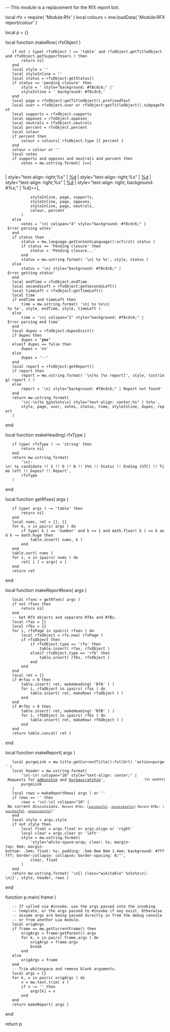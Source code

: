 -- This module is a replacement for the RfX report bot.

local rfx = require( 'Module:Rfx' )
local colours = mw.loadData( 'Module:RFX report/colour' )

local p = {}

local function makeRow( rfxObject )
    if not ( type( rfxObject ) == 'table' and rfxObject.getTitleObject and rfxObject.getSupportUsers ) then
        return nil
    end
    local style = ''
    local styleInline = ''
    local status = rfxObject:getStatus()
    if status == 'pending closure' then
        style = ' style="background: #f8cdc6;" |'
        styleInline = ' background: #f8cdc6;'
    end
    local page = rfxObject:getTitleObject().prefixedText
    local user = rfxObject.user or rfxObject:getTitleObject().subpageText
    local supports = rfxObject.supports
    local opposes = rfxObject.opposes
    local neutrals = rfxObject.neutrals
    local percent = rfxObject.percent
    local colour
    if percent then
        colour = colours[ rfxObject.type ][ percent ]
    end
    colour = colour or ''
    local votes
    if supports and opposes and neutrals and percent then
        votes = mw.ustring.format( [==[
        
| style="text-align: right;%s" | [[%s#Support|%d]]
| style="text-align: right;%s" | [[%s#Oppose|%d]]
| style="text-align: right;%s" | [[%s#Neutral|%d]]
| style="text-align: right; background: #%s;" | %d]==],
            styleInline, page, supports,
            styleInline, page, opposes,
            styleInline, page, neutrals,
            colour, percent
        )
    else
        votes = '\n| colspan="4" style="background: #f8cdc6;" | Error parsing votes'
    end
    if status then
        status = mw.language.getContentLanguage():ucfirst( status )
        if status == 'Pending closure' then
            status = 'Pending closure...'
        end
        status = mw.ustring.format( '\n| %s %s', style, status )
    else
        status = '\n| style="background: #f8cdc6;" | Error getting status'
    end 
    local endTime = rfxObject.endTime
    local secondsLeft = rfxObject:getSecondsLeft()
    local timeLeft = rfxObject:getTimeLeft()
    local time
    if endTime and timeLeft then
        time = mw.ustring.format( '\n| %s %s\n| %s %s', style, endTime, style, timeLeft )
    else
        time = '\n| colspan="2" style="background: #f8cdc6;" | Error parsing end time'
    end
    local dupes = rfxObject:dupesExist()
    if dupes then
        dupes = "'''yes'''"
    elseif dupes == false then
        dupes = 'no'
    else
        dupes = '--'
    end
    local report = rfxObject:getReport()
    if report then
        report = mw.ustring.format( '\n|%s [%s report]', style, tostring( report ) )
    else
        report = '\n| style="background: #f8cdc6;" | Report not found'
    end
    return mw.ustring.format(
        '\n|-\n|%s [[%s|%s]]%s%s%s\n| style="text-align: center;%s" | %s%s',
        style, page, user, votes, status, time, styleInline, dupes, report
    )
end

local function makeHeading( rfxType )
    if type( rfxType ) ~= 'string' then
        return nil
    end
    return mw.ustring.format(
        '\n|-\n! %s candidate !! S !! O !! N !! S%% !! Status !! Ending (UTC) !! Time left !! Dupes? !! Report',
        rfxType
    )
end

local function getRfxes( args )
    if type( args ) ~= 'table' then
        return nil
    end
    local nums, ret = {}, {}
    for k, v in pairs( args ) do
        if type( k ) == 'number' and k >= 1 and math.floor( k ) == k and k ~= math.huge then
            table.insert( nums, k )
        end
    end
    table.sort( nums )
    for i, v in ipairs( nums ) do
        ret[ i ] = args[ v ]
    end
    return ret
end

local function makeReportRows( args )
    local rfxes = getRfxes( args )
    if not rfxes then
        return nil
    end
    -- Get RfX objects and separate RfAs and RfBs.
    local rfas = {}
    local rfbs = {}
    for i, rfxPage in ipairs( rfxes ) do
        local rfxObject = rfx.new( rfxPage )
        if rfxObject then
            if rfxObject.type == 'rfa' then
                table.insert( rfas, rfxObject )
            elseif rfxObject.type == 'rfb' then
                table.insert( rfbs, rfxObject )
            end
        end
    end
    local ret = {}
    if #rfas > 0 then
        table.insert( ret, makeHeading( 'RfA' ) )
        for i, rfaObject in ipairs( rfas ) do
            table.insert( ret, makeRow( rfaObject ) )
        end
    end
    if #rfbs > 0 then
        table.insert( ret, makeHeading( 'RfB' ) )
        for i, rfbObject in ipairs( rfbs ) do
            table.insert( ret, makeRow( rfbObject ) )
        end
    end
    return table.concat( ret )
end

local function makeReport( args )
    local purgeLink = mw.title.getCurrentTitle():fullUrl( 'action=purge' )
    local header = mw.ustring.format(
        '\n|-\n! colspan="10" style="text-align: center;" | Requests for [[Wikipedia:Requests_for_adminship|adminship]] and [[Wikipedia:Requests_for_bureaucratship|bureaucratship]]<span class="plainlinks" style="float: right;"><small>[%s update]</small></span>',
        purgeLink
    )
    local rows = makeReportRows( args ) or ''
    if rows == '' then
        rows = '\n|-\n| colspan="10" | No current discussions. <small>Recent RfAs: ([[Wikipedia:Successful_requests_for_adminship|successful]], [[Wikipedia:Unsuccessful_adminship_candidacies_(Chronological)|unsuccessful]]) Recent RfBs: ([[Wikipedia:Successful_bureaucratship_candidacies|successful]], [[Wikipedia:Unsuccessful_bureaucratship_candidacies|unsuccessful]])</small>'
    end
    local style = args.style
    if not style then
        local float = args.float or args.align or 'right'
        local clear = args.clear or 'left'
        style = mw.ustring.format(
            'style="white-space:wrap; clear: %s; margin-top: 0em; margin-bottom: .5em; float: %s; padding: .5em 0em 0em 1.4em; background: #ffffff; border-collapse: collapse; border-spacing: 0;"',
            clear, float
        )
    end
    return mw.ustring.format( '\n{| class="wikitable" %s%s%s\n|-\n|}', style, header, rows )
end

function p.main( frame )
    -- If called via #invoke, use the args passed into the invoking
    -- template, or the args passed to #invoke if any exist. Otherwise
    -- assume args are being passed directly in from the debug console
    -- or from another Lua module.
    local origArgs
    if frame == mw.getCurrentFrame() then
        origArgs = frame:getParent().args
        for k, v in pairs( frame.args ) do
            origArgs = frame.args
            break
        end
    else
        origArgs = frame
    end
    -- Trim whitespace and remove blank arguments.
    local args = {}
    for k, v in pairs( origArgs ) do
        v = mw.text.trim( v )
        if v ~= '' then
            args[k] = v
        end
    end
    return makeReport( args )
end

return p